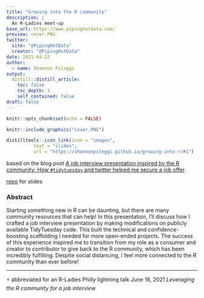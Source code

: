```yaml
---
title: "Growing into the R community"
description: |
  An R-Ladies meet-up
base_url: https://www.pipinghotdata.com/
preview: cover.PNG
twitter:
  site: "@PipingHotData"
  creator: "@PipingHotData"
date: 2021-04-22
author:
  - name: Shannon Pileggi
output:
  distill::distill_article:
    toc: false
    toc_depth: 3
    self_contained: false
draft: false
---
```



```r
knitr::opts_chunk$set(echo = FALSE)
```

```r
knitr::include_graphics("cover.PNG")
```


```r
distilltools::icon_link(icon = "images",
          text = "slides",
          url = "https://shannonpileggi.github.io/growing-into-r/#1")
```

<i class="fas fa-pencil-alt"></i> based on the blog post [A job interview presentation inspired by the R community:
How `#tidytuesday` and twitter helped me secure a job offer](https://www.pipinghotdata.com/posts/2020-08-30-a-job-interview-presentation-inspired-by-the-r-community/){target="_blank"}.

[<i class="fab fa-github"></i> repo](https://github.com/shannonpileggi/growing-into-r){target="_blank"} for slides


### Abstract

Starting something new in R can be daunting, but there are many community resources that can help! In this presentation, I’ll discuss how I crafted a job interview presentation by making modifications on publicly available TidyTuesday code. This built the technical and confidence-boosting scaffolding I needed for more open-ended projects. The success of this experience inspired me to transition from my role as a consumer and creator to contributor to give back to the R community, which has been incredibly fulfilling. Despite social distancing, I feel more connected to the R community than ever before!

---

⚡ abbreviated for an R-Ladies Philly lightning talk June 16, 2021 _Leveraging the R community for a job interview_